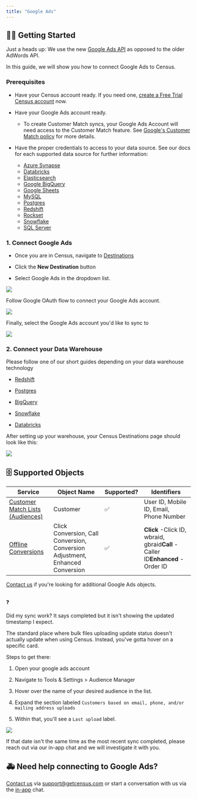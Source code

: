 ```yaml
---
title: "Google Ads"
---
```


## 🏃‍♀️ Getting Started

Just a heads up: We use the new [Google Ads API](https://developers.google.com/google-ads/api/docs/start) as opposed to the older AdWords API.

In this guide, we will show you how to connect Google Ads to Census.

### Prerequisites

* Have your Census account ready. If you need one, [create a Free Trial Census account](https://app.getcensus.com/) now.

* Have your Google Ads account ready.  
   * To create Customer Match syncs, your Google Ads Account will need access to the Customer Match feature. See [Google's Customer Match policy](https://support.google.com/adspolicy/answer/6299717?hl=en) for more details.

* Have the proper credentials to access to your data source. See our docs for each supported data source for further information:  
   * [Azure Synapse](/sources/azure-synapse)  
   * [Databricks](https://docs.getcensus.com/sources/databricks)  
   * [Elasticsearch](https://docs.getcensus.com/sources/elasticsearch)  
   * [Google BigQuery](https://docs.getcensus.com/sources/google-bigquery)  
   * [Google Sheets](https://docs.getcensus.com/sources/google-sheets)  
   * [MySQL](https://docs.getcensus.com/sources/mysql)  
   * [Postgres](https://docs.getcensus.com/sources/postgres)  
   * [Redshift](https://docs.getcensus.com/sources/redshift)  
   * [Rockset](https://docs.getcensus.com/sources/rockset)  
   * [Snowflake](https://docs.getcensus.com/sources/snowflake)  
   * [SQL Server](https://docs.getcensus.com/sources/sql-server)

### 1\. Connect Google Ads

* Once you are in Census, navigate to [Destinations](https://app.getcensus.com/destinations)

* Click the **New Destination** button

* Select Google Ads in the dropdown list.

![](/images/destinations/screely-1619113580005.png)

Follow Google OAuth flow to connect your Google Ads account.

![](/images/destinations/screely-1619118724964.png)

Finally, select the Google Ads account you'd like to sync to

![](/images/destinations/screely-1619118759931.png)

### 2\. Connect your Data Warehouse

Please follow one of our short guides depending on your data warehouse technology

* [Redshift](https://help.getcensus.com/article/10-configuring-redshift-postgresql-access)

* [Postgres](https://help.getcensus.com/article/10-configuring-redshift-postgresql-access)

* [BigQuery](https://help.getcensus.com/article/21-configuring-bigquery-access)

* [Snowflake](https://help.getcensus.com/article/8-configuring-snowflake-access)

* [Databricks](/sources/databricks)

After setting up your warehouse, your Census Destinations page should look like this:

![](/images/destinations/screely-1619121030102.png)

## 🗄 Supported Objects

| Service                                                                                                           | **Object Name**                                                               | **Supported?** | Identifiers                                                                       |
| ----------------------------------------------------------------------------------------------------------------- | ----------------------------------------------------------------------------- | -------------- | --------------------------------------------------------------------------------- |
| [Customer Match Lists (Audiences)](https://docs.getcensus.com/destinations/google-ads/customer-match-audiences) | Customer                                                                      | ✅              | User ID, Mobile ID, Email, Phone Number                                           |
| [Offline Conversions](https://docs.getcensus.com/destinations/google-ads/offline-conversions)                   | Click Conversion, Call Conversion, Conversion Adjustment, Enhanced Conversion | ✅              | **Click** \-Click ID, wbraid, gbraid**Call** \- Caller ID**Enhanced** \- Order ID |

[Contact us](mailto:support@getcensus.com) if you're looking for additional Google Ads objects.

## 

❓

Did my sync work? It says completed but it isn't showing the updated timestamp I expect.

The standard place where bulk files uploading update status doesn't actually update when using Census. Instead, you've gotta hover on a specific card.

Steps to get there:

1. Open your google ads account

2. Navigate to Tools & Settings > Audience Manager

3. Hover over the name of your desired audience in the list.

4. Expand the section labeled `Customers based on email, phone, and/or mailing address uploads`

5. Within that, you'll see a `Last upload` label.

![](/images/destinations/Screen%20Shot%202021-11-16%20at%2010.34.57%20AM.png)

If that date isn't the same time as the most recent sync completed, please reach out via our in-app chat and we will investigate it with you.

## 🚑 Need help connecting to Google Ads?

[Contact us](mailto:support@getcensus.com) via support@getcensus.com or start a conversation with us via the [in-app](https://app.getcensus.com) chat.